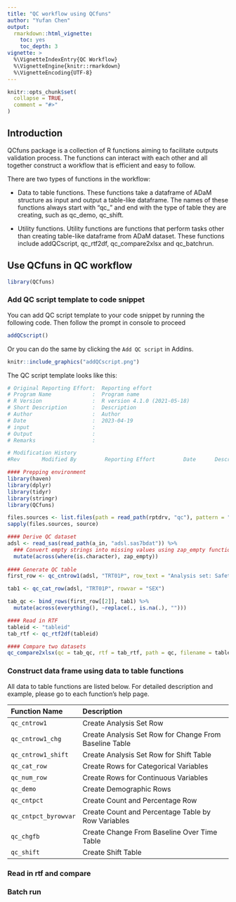 ```yaml
---
title: "QC workflow using QCfuns"
author: "Yufan Chen"
output: 
  rmarkdown::html_vignette:
    toc: yes
    toc_depth: 3
vignette: >
  %\VignetteIndexEntry{QC Workflow}
  %\VignetteEngine{knitr::rmarkdown}
  %\VignetteEncoding{UTF-8}
---
```


```r
knitr::opts_chunk$set(
  collapse = TRUE,
  comment = "#>"
)
```

## Introduction
QCfuns package is a collection of R functions aiming to facilitate outputs validation
process. The functions can interact with each other and all together construct
a workflow that is efficient and easy to follow.

There are two types of functions in the workflow:

* Data to table functions. These functions take a dataframe of ADaM structure
as input and output a table-like dataframe. The names of these functions always
start with "qc_" and end with the type of table they are creating, 
such as qc_demo, qc_shift.

* Utility functions. Utility functions are functions that perform tasks
other than creating table-like dataframe from ADaM dataset. These functions
include addQCscript, qc_rtf2df, qc_compare2xlsx and qc_batchrun.

## Use QCfuns in QC workflow
```r
library(QCfuns)
```
### Add QC script template to code snippet
You can add QC script template to your code snippet by running the following code. 
Then follow the prompt in console to proceed
```r
addQCscript()
```

Or you can do the same by clicking the `Add QC script` in Addins.
```r
knitr::include_graphics("addQCscript.png")
```

The QC script template looks like this:
```r
# Original Reporting Effort:  Reporting effort
# Program Name             :  Program name
# R Version                :  R version 4.1.0 (2021-05-18)
# Short Description        :  Description
# Author                   :  Author
# Date                     :  2023-04-19
# input                    :
# Output                   :  
# Remarks                  :

# Modification History
#Rev       Modified By         Reporting Effort         Date      Description

#### Prepping environment     
library(haven)
library(dplyr)
library(tidyr)
library(stringr)
library(QCfuns)

files.sources <- list.files(path = read_path(rptdrv, "qc"), pattern = "^qcf.*\\.r", full.names = T)
sapply(files.sources, source)

#### Derive QC dataset 
adsl <- read_sas(read_path(a_in, "adsl.sas7bdat")) %>% 
  ### Convert empty strings into missing values using zap_empty function
  mutate(across(where(is.character), zap_empty))
  
#### Generate QC table 
first_row <- qc_cntrow1(adsl, "TRT01P", row_text = "Analysis set: Safety")

tab1 <- qc_cat_row(adsl, "TRT01P", rowvar = "SEX")

tab_qc <- bind_rows(first_row[[2]], tab1) %>% 
  mutate(across(everything(), ~replace(., is.na(.), "")))

#### Read in RTF
tableid <- "tableid"
tab_rtf <- qc_rtf2df(tableid)

#### Compare two datasets
qc_compare2xlsx(qc = tab_qc, rtf = tab_rtf, path = qc, filename = tableid)
```

### Construct data frame using data to table functions
All data to table functions are listed below. For detailed description and example, please go to each function's help page.

Function Name           | Description
:---------------------- | :-------------------------------------------------------
`qc_cntrow1`            | Create Analysis Set Row 
`qc_cntrow1_chg`        | Create Analysis Set Row for Change From Baseline Table
`qc_cntrow1_shift`      | Create Analysis Set Row for Shift Table
`qc_cat_row`            | Create Rows for Categorical Variables
`qc_num_row`            | Create Rows for Continuous Variables
`qc_demo`               | Create Demographic Rows
`qc_cntpct`             | Create Count and Percentage Row
`qc_cntpct_byrowvar`    | Create Count and Percentage Table by Row Variables
`qc_chgfb`              | Create Change From Baseline Over Time Table
`qc_shift`              | Create Shift Table

### Read in rtf and compare
### Batch run